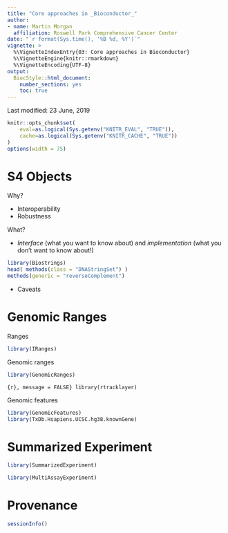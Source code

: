 ```yaml
---
title: "Core approaches in _Bioconductor_"
author:
- name: Martin Morgan
  affiliation: Roswell Park Comprehensive Cancer Center
date: "`r format(Sys.time(), '%B %d, %Y')`"
vignette: >
  %\VignetteIndexEntry{03: Core approaches in Bioconductor}
  %\VignetteEngine{knitr::rmarkdown}
  %\VignetteEncoding{UTF-8}
output:
  BiocStyle::html_document:
    number_sections: yes
    toc: true
---
```


Last modified: 23 June, 2019

```r
knitr::opts_chunk$set(
    eval=as.logical(Sys.getenv("KNITR_EVAL", "TRUE")),
    cache=as.logical(Sys.getenv("KNITR_CACHE", "TRUE"))
)
options(width = 75)
```

# S4 Objects

Why?

- Interoperability
- Robustness

What?

- _Interface_ (what you want to know about) and _implementation_ (what
  you don't want to know about!)
  
```r
library(Biostrings)
head( methods(class = "DNAStringSet") )
methods(generic = "reverseComplement")
```

- Caveats

# Genomic Ranges

Ranges

```r
library(IRanges)
```

Genomic ranges

```r
library(GenomicRanges)
```

```{r}, message = FALSE}
library(rtracklayer)
```

Genomic features

```r
library(GenomicFeatures)
library(TxDb.Hsapiens.UCSC.hg38.knownGene)
```

# Summarized Experiment

```r
library(SummarizedExperiment)
```

```r
library(MultiAssayExperiment)
```

# Provenance

```r
sessionInfo()
```
